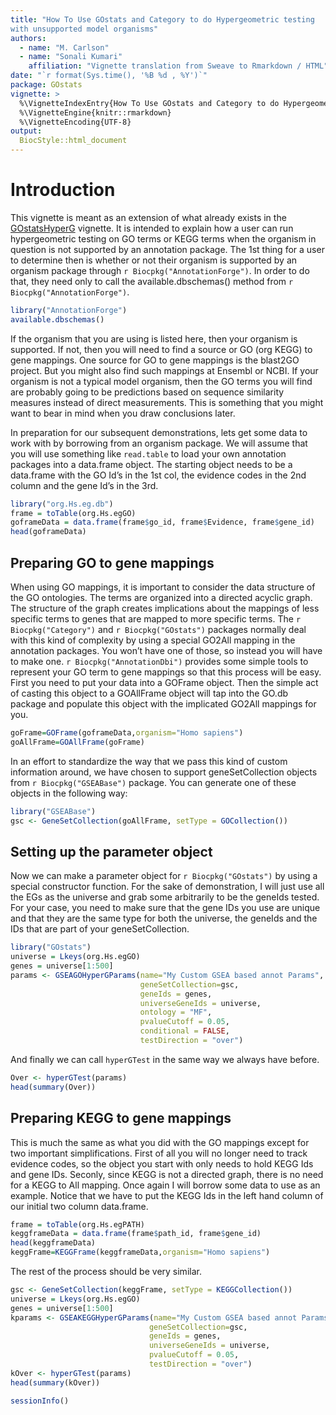 ```yaml
---
title: "How To Use GOstats and Category to do Hypergeometric testing
with unsupported model organisms"
authors:
  - name: "M. Carlson"
  - name: "Sonali Kumari"
    affiliation: "Vignette translation from Sweave to Rmarkdown / HTML"
date: "`r format(Sys.time(), '%B %d , %Y')`"
package: GOstats
vignette: >
  %\VignetteIndexEntry{How To Use GOstats and Category to do Hypergeometric testing with unsupported model organisms}
  %\VignetteEngine{knitr::rmarkdown}
  %\VignetteEncoding{UTF-8}
output:
  BiocStyle::html_document
---
```


# Introduction

This vignette is meant as an extension of what already exists in the
[GOstatsHyperG](GOstatsHyperG.html) vignette. It is intended to explain how a
user can run hypergeometric testing on GO terms or KEGG terms when the organism
in question is not supported by an annotation package. The 1st thing for a user
to determine then is whether or not their organism is supported by an organism
package through `r Biocpkg("AnnotationForge")`. In order to do that, they need
only to call the available.dbschemas() method from `r Biocpkg("AnnotationForge")`.

```r
library("AnnotationForge")
available.dbschemas()
```

If the organism that you are using is listed here, then your organism is
supported. If not, then you will need to find a source or GO (org KEGG) to gene
mappings. One source for GO to gene mappings is the blast2GO project. But you
might also find such mappings at Ensembl or NCBI. If your organism is not a
typical model organism, then the GO terms you will find are probably going to be
predictions based on sequence similarity measures instead of direct
measurements. This is something that you might want to bear in mind when you
draw conclusions later.

In preparation for our subsequent demonstrations, lets get some data to work
with by borrowing from an organism package. We will assume that you will use
something like `read.table` to load your own annotation packages into a
data.frame object. The starting object needs to be a data.frame with the GO Id's
in the 1st col, the evidence codes in the 2nd column and the gene Id's in the
3rd.

```r
library("org.Hs.eg.db")
frame = toTable(org.Hs.egGO)
goframeData = data.frame(frame$go_id, frame$Evidence, frame$gene_id)
head(goframeData)
```

## Preparing GO to gene mappings

When using GO mappings, it is important to consider the data structure of the GO
ontologies. The terms are organized into a directed acyclic graph. The structure
of the graph creates implications about the mappings of less specific terms to
genes that are mapped to more specific terms. The `r Biocpkg("Category")` and 
`r Biocpkg("GOstats")` packages normally deal with this kind of complexity by 
using a special GO2All mapping in the annotation packages. You won't have one of
those, so instead you will have to make one. `r Biocpkg("AnnotationDbi")`
provides some simple tools to represent your GO term to gene mappings so that
this process will be easy. First you need to put your data into a GOFrame
object. Then the simple act of casting this object to a GOAllFrame object will
tap into the GO.db package and populate this object with the implicated GO2All
mappings for you.

```r
goFrame=GOFrame(goframeData,organism="Homo sapiens")
goAllFrame=GOAllFrame(goFrame)
```

In an effort to standardize the way that we pass this kind of custom
information around, we have chosen to support geneSetCollection objects
from `r Biocpkg("GSEABase")` package. You can generate one of these objects
in the following way:

```r
library("GSEABase")
gsc <- GeneSetCollection(goAllFrame, setType = GOCollection())
```

## Setting up the parameter object

Now we can make a parameter object for `r Biocpkg("GOstats")` by using a special
constructor function. For the sake of demonstration, I will just use all the EGs
as the universe and grab some arbitrarily to be the geneIds tested. For your
case, you need to make sure that the gene IDs you use are unique and that they
are the same type for both the universe, the geneIds and the IDs that are part
of your geneSetCollection.

```r
library("GOstats")
universe = Lkeys(org.Hs.egGO)
genes = universe[1:500]
params <- GSEAGOHyperGParams(name="My Custom GSEA based annot Params", 
                             geneSetCollection=gsc, 
                             geneIds = genes, 
                             universeGeneIds = universe, 
                             ontology = "MF", 
                             pvalueCutoff = 0.05, 
                             conditional = FALSE, 
                             testDirection = "over")
```

And finally we can call `hyperGTest` in the same way we always have before.

```r
Over <- hyperGTest(params)
head(summary(Over))
```

## Preparing KEGG to gene mappings

This is much the same as what you did with the GO mappings except for two
important simplifications. First of all you will no longer need to track
evidence codes, so the object you start with only needs to hold KEGG Ids and
gene IDs. Seconly, since KEGG is not a directed graph, there is no need for a
KEGG to All mapping. Once again I will borrow some data to use as an example.
Notice that we have to put the KEGG Ids in the left hand column of our initial
two column data.frame.

```r
frame = toTable(org.Hs.egPATH)
keggframeData = data.frame(frame$path_id, frame$gene_id)
head(keggframeData)
keggFrame=KEGGFrame(keggframeData,organism="Homo sapiens")
```

The rest of the process should be very similar.

```r
gsc <- GeneSetCollection(keggFrame, setType = KEGGCollection())
universe = Lkeys(org.Hs.egGO)
genes = universe[1:500]
kparams <- GSEAKEGGHyperGParams(name="My Custom GSEA based annot Params", 
                               geneSetCollection=gsc, 
                               geneIds = genes, 
                               universeGeneIds = universe,  
                               pvalueCutoff = 0.05, 
                               testDirection = "over")
kOver <- hyperGTest(params)
head(summary(kOver))
```

```r
sessionInfo()
```

